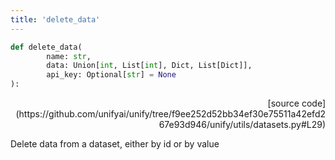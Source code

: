 ```yaml
---
title: 'delete_data'
---
```


```python
def delete_data(
        name: str,
        data: Union[int, List[int], Dict, List[Dict]],
        api_key: Optional[str] = None
):
```

<p align="right">[source code](https://github.com/unifyai/unify/tree/f9ee252d52bb34ef30e75511a42efd267e93d946/unify/utils/datasets.py#L29)</p>

Delete data from a dataset, either by id or by value